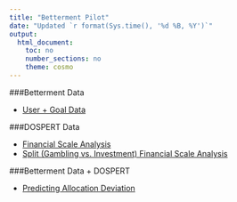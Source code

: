 ```yaml
---
title: "Betterment Pilot"
date: "Updated `r format(Sys.time(), '%d %B, %Y')`"
output: 
  html_document:
    toc: no
    number_sections: no
    theme: cosmo
---
```


###Betterment Data

  * [User + Goal Data](http://schafik.github.io/bment/1_user_goal.html)

###DOSPERT Data

 * [Financial Scale Analysis](http://schafik.github.io/bment/2_dospert.html)
 * [Split (Gambling vs. Investment) Financial Scale Analysis](http://schafik.github.io/bment/3_dospert_split.html)
 
###Betterment Data + DOSPERT 

  * [Predicting Allocation Deviation](http://schafik.github.io/bment/4_predicting.html)
  
  
